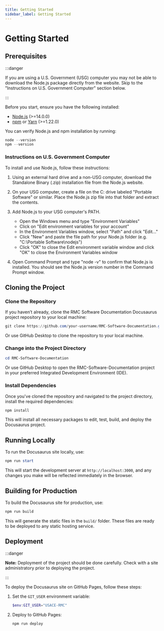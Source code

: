 ```yaml
---
title: Getting Started
sidebar_label: Getting Started
---
```


# Getting Started

## Prerequisites

:::danger

If you are using a U.S. Government (USG) computer you may not be able to download the Node.js package directly from the website.
Skip to the "Instructions on U.S. Government Computer" section below.

:::

Before you start, ensure you have the following installed:

- [Node.js](https://nodejs.org/) (>=14.0.0)
- [npm](https://npmjs.com/) or [Yarn](https://yarnpkg.com/) (>=1.22.0)

You can verify Node.js and npm installation by running:

```powershell
node --version
npm --version
```

### Instructions on U.S. Government Computer

To install and use Node.js, follow these instructions:

1. Using an external hard drive and a non-USG computer, download the Standalone Binary (.zip) installation file from the Node.js website.

2. On your USG computer, create a file on the C: drive labeled "Portable Software" or similar. Place the Node.js zip file into that folder and extract the contents.

3. Add Node.js to your USG computer's PATH.

   - Open the Windows menu and type "Environment Variables"
   - Click on "Edit environment variables for your account"
   - In the Environment Variables window, select "Path" and click "Edit..."
   - Click "New" and paste the file path for your Node.js folder (e.g. "C:\Portable Software\nodejs")
   - Click "OK" to close the Edit environment variable window and click "OK" to close the Environment Variables window

4. Open Command Prompt and type "node -v" to confirm that Node.js is installed. You should see the Node.js version number in the Command Prompt window.

## Cloning the Project

### Clone the Repository

If you haven’t already, clone the RMC Software Documentation Docusaurus project repository to your local machine:

```powershell
git clone https://github.com/your-username/RMC-Software-Documentation.git
```

Or use GitHub Desktop to clone the repository to your local machine.

### Change into the Project Directory

```powershell
cd RMC-Software-Documentation
```

Or use GitHub Desktop to open the RMC-Software-Documentation project in your preferred Integrated Development Environment (IDE).

### Install Dependencies

Once you've cloned the repository and navigated to the project directory, install the required dependencies:

```powershell
npm install
```

This will install all necessary packages to edit, test, build, and deploy the Docusaurus project.

## Running Locally

To run the Docusaurus site locally, use:

```powershell
npm run start
```

This will start the development server at `http://localhost:3000`, and any changes you make will be reflected immediately in the browser.

## Building for Production

To build the Docusaurus site for production, use:

```powershell
npm run build
```

This will generate the static files in the `build/` folder. These files are ready to be deployed to any static hosting service.

## Deployment

:::danger

**Note:** Deployment of the project should be done carefully.
Check with a site administratory prior to deploying the project.

:::

To deploy the Docusaurus site on GitHub Pages, follow these steps:

1. Set the `GIT_USER` environment variable:

   ```powershell
   $env:GIT_USER="USACE-RMC"
   ```

2. Deploy to GitHub Pages:

   ```powershell
   npm run deploy
   ```
